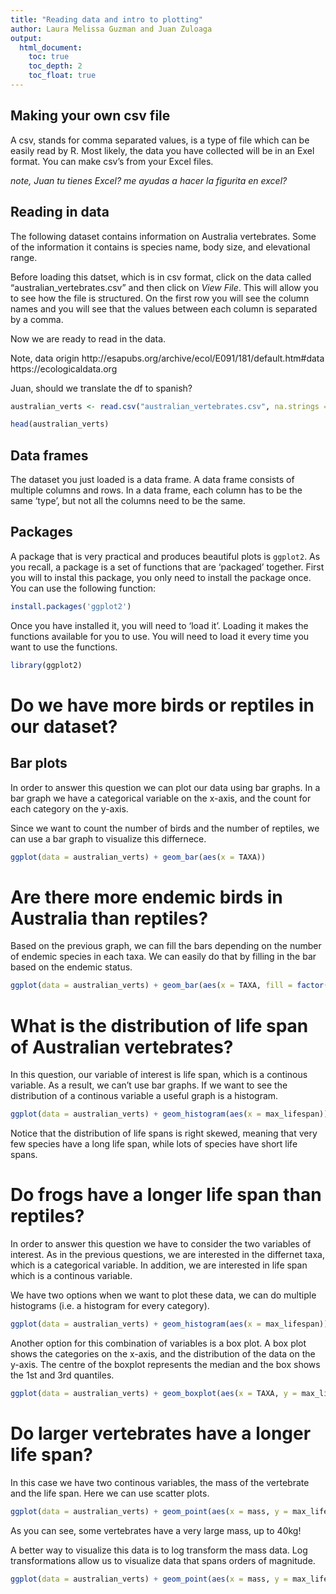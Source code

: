 ```yaml
---
title: "Reading data and intro to plotting"
author: Laura Melissa Guzman and Juan Zuloaga
output:
  html_document:
    toc: true
    toc_depth: 2
    toc_float: true
---
```


## Making your own csv file

A csv, stands for comma separated values, is a type of file which can be easily read by R. Most likely, the data you have collected will be in an Exel format. You can make csv's from your Excel files. 

*note, Juan tu tienes Excel? me ayudas a hacer la figurita en excel?*


## Reading in data

The following dataset contains information on Australia vertebrates. Some of the information it contains is species name, body size, and elevational range.

Before loading this datset, which is in csv format, click on the data called  "australian_vertebrates.csv" and then click on *View File*. This will allow you to see how the file is structured. On the first row you will see the column names and you will see that the values between each column is separated by a comma. 

Now we are ready to read in the data. 

Note, data origin http://esapubs.org/archive/ecol/E091/181/default.htm#data
https://ecologicaldata.org


Juan, should we translate the df to spanish?
```r
australian_verts <- read.csv("australian_vertebrates.csv", na.strings = ".")

head(australian_verts)

```

## Data frames

The dataset you just loaded is a data frame. A data frame consists of multiple columns and rows. In a data frame, each column has to be the same 'type', but not all the columns need to be the same. 

## Packages

A package that is very practical and produces beautiful plots is `ggplot2`. As you recall, a package is a set of functions that are 'packaged' together. First you will to instal this package, you only need to install the package once. You can use the following function:

```r
install.packages('ggplot2')
```

Once you have installed it, you will need to 'load it'. Loading it makes the functions available for you to use. You will need to load it every time you want to use the functions. 

```r
library(ggplot2)
```

# Do we have more birds or reptiles in our dataset?

## Bar plots

In order to answer this question we can plot our data using bar graphs. In a bar graph we have a categorical variable on the x-axis, and the count for each category on the y-axis.

Since we want to count the number of birds and the number of reptiles, we can use a bar graph to visualize this differnece.

```r
ggplot(data = australian_verts) + geom_bar(aes(x = TAXA))
```


# Are there more endemic birds in Australia than reptiles?

Based on the previous graph, we can fill the bars depending on the number of endemic species in each taxa. We can easily do that by filling in the bar based on the endemic status.

```r
ggplot(data = australian_verts) + geom_bar(aes(x = TAXA, fill = factor(endemic)))
```

# What is the distribution of life span of Australian vertebrates?

In this question, our variable of interest is life span, which is a continous variable. As a result, we can't use bar graphs. If we want to see the distribution of a continous variable a useful graph is a histogram.

```r
ggplot(data = australian_verts) + geom_histogram(aes(x = max_lifespan))
```

Notice that the distribution of life spans is right skewed, meaning that very few species have a long life span, while lots of species have short life spans.

# Do frogs have a longer life span than reptiles?

In order to answer this question we have to consider the two variables of interest. As in the previous questions, we are interested in the differnet taxa, which is a categorical variable. In addition, we are interested in life span which is a continous variable.

We have two options when we want to plot these data, we can do multiple histograms (i.e. a histogram for every category).

```r
ggplot(data = australian_verts) + geom_histogram(aes(x = max_lifespan)) + facet_wrap(~TAXA, ncol =1)
```

Another option for this combination of variables is a box plot. A box plot shows the categories on the x-axis, and the distribution of the data on the y-axis. The centre of the boxplot represents the median and the box shows the 1st and 3rd quantiles.

```r
ggplot(data = australian_verts) + geom_boxplot(aes(x = TAXA, y = max_lifespan)) 
```

# Do larger vertebrates have a longer life span?

In this case we have two continous variables, the mass of the vertebrate and the life span. Here we can use scatter plots.

```r
ggplot(data = australian_verts) + geom_point(aes(x = mass, y = max_lifespan)) 
```


As you can see, some vertebrates have a very large mass, up to 40kg!

A better way to visualize this data is to log transform the mass data. Log transformations allow us to visualize data that spans orders of magnitude.

```r
ggplot(data = australian_verts) + geom_point(aes(x = mass, y = max_lifespan)) + scale_x_log10()
```

